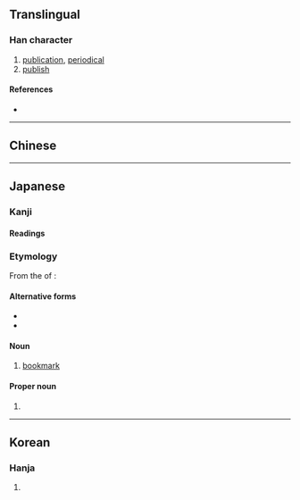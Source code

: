 {{also|刊}}
{{character info/new}}
==Translingual==

===Han character===
{{Han char|rn=75|rad=木|as=06|sn=10|four=|canj=MJD|ids=⿱幵木}}

# [[publication]], [[periodical]]
# [[publish]]

====References====
* {{Han ref|kx=0522.210|dkj=14708|dj=0910.220|hdz=21193.020|uh=681E|ud=26654}}

----

==Chinese==
{{zh-see|刊|v}}

----

==Japanese==

===Kanji===
{{ja-kanji|grade=|rs=木06}}

====Readings====
{{ja-readings
|goon=かん
|kanon=かん
|kun=しおり-<しをり-
}}

===Etymology===
{{ja-kanjitab|しおり|yomi=k}}
From the {{m|ja|連用形|tr=ren'yōkei||stem or continuative form}} of {{ja-r|枝%折る|し%おる|}}: {{ja-compound|枝|し|折る|おる|t1=branch|t2=to fold|nocat=1}}

====Alternative forms====
* {{ja-l|枝折}}
* {{ja-l|枝折り}}

====Noun====
{{ja-noun|しおり|hhira=しをる}}

# [[bookmark]]

====Proper noun====
{{ja-pos|proper|しおり}}

# {{given name|ja|female|sort=しおり}}

----

==Korean==

===Hanja===
{{ko-hanja|hangeul=간|eumhun=|rv=gan|mr=kan|y=kan}}

# {{rfdef|ko|sort=木06}}